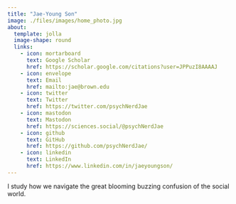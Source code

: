 ```yaml
---
title: "Jae-Young Son"
image: ./files/images/home_photo.jpg
about:
  template: jolla
  image-shape: round
  links:
    - icon: mortarboard
      text: Google Scholar
      href: https://scholar.google.com/citations?user=JPPuzI8AAAAJ
    - icon: envelope
      text: Email
      href: mailto:jae@brown.edu
    - icon: twitter
      text: Twitter
      href: https://twitter.com/psychNerdJae
    - icon: mastodon
      text: Mastodon
      href: https://sciences.social/@psychNerdJae
    - icon: github
      text: GitHub
      href: https://github.com/psychNerdJae/
    - icon: linkedin
      text: LinkedIn
      href: https://www.linkedin.com/in/jaeyoungson/
---
```


I study how we navigate the great blooming buzzing confusion of the social world.
